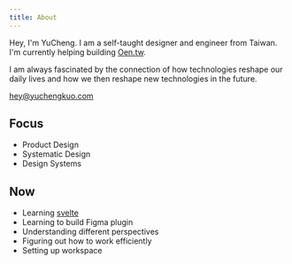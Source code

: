 ```yaml
---
title: About
---
```


Hey, I'm YuCheng. I am a self-taught designer and engineer from Taiwan. I'm currently helping building [Oen.tw](https://oen.tw).

I am always fascinated by the connection of how technologies reshape our daily lives and how we then reshape new technologies in the future.

[hey@yuchengkuo.com](mailto:hey@yuchengkuo.com)

## Focus

- Product Design
- Systematic Design
- Design Systems

## Now

- Learning [svelte](https://svelte.dev)
- Learning to build Figma plugin
- Understanding different perspectives
- Figuring out how to work efficiently
- Setting up workspace

